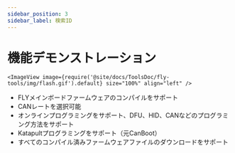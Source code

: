```yaml
---
sidebar_position: 3
sidebar_label: 検索ID
---
```


# 機能デモンストレーション

    <ImageView image={require('@site/docs/ToolsDoc/fly-tools/img/flash.gif').default} size="100%" align="left" />

* FLYメインボードファームウェアのコンパイルをサポート
* CANレートを選択可能
* オンラインプログラミングをサポート、DFU、HID、CANなどのプログラミング方法をサポート
* Katapultプログラミングをサポート（元CanBoot）
* すべてのコンパイル済みファームウェアファイルのダウンロードをサポート
